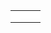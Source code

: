 {{en/Community/Scenarios/Scenarios by size}}

{|
|-
|style="border:none;background:white"|
{{Page:en/Community/Scenarios/The Isles}}

|style="border:none;background:white"|
{{Page:en/Community/Scenarios/Chatham Islands}}

|style="border:none;background:white"|
{{Page:en/Community/Scenarios/Denmark}}

|-

|style="border:none;background:white"|
{{Page:en/Fjordia}}

|style="border:none;background:white"|
{{Page:en/Svalbard}}

|style="border:none;background:white"|
{{Page:en/The Netherlands detailed}}

|-

|style="border:none;background:white"|
{{Page:en/Circle World}}

|}